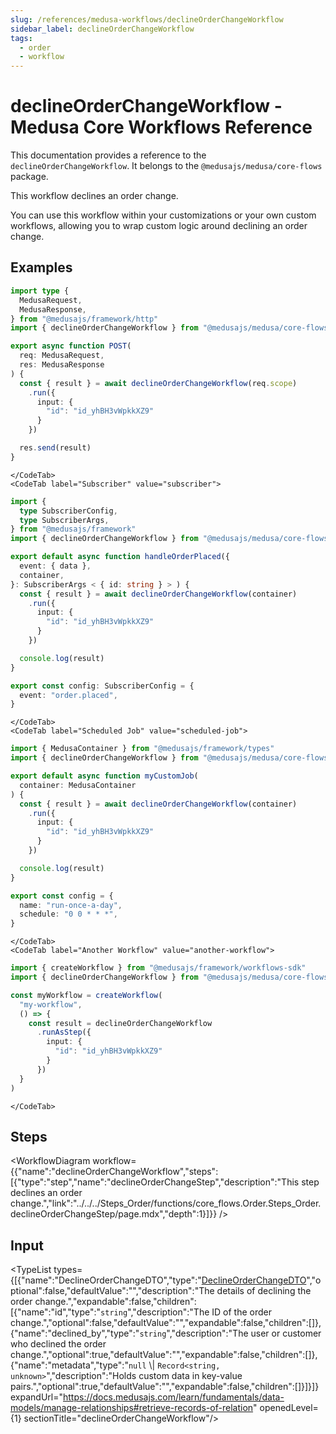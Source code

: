 ```yaml
---
slug: /references/medusa-workflows/declineOrderChangeWorkflow
sidebar_label: declineOrderChangeWorkflow
tags:
  - order
  - workflow
---
```



# declineOrderChangeWorkflow - Medusa Core Workflows Reference

This documentation provides a reference to the `declineOrderChangeWorkflow`. It belongs to the `@medusajs/medusa/core-flows` package.

This workflow declines an order change.

You can use this workflow within your customizations or your own custom workflows, allowing you to wrap custom logic around
declining an order change.

<SourceCodeLink link="https://github.com/medusajs/medusa/blob/e3d5457b5c990bb230daebe316ee2486913c27f6/packages/core/core-flows/src/order/workflows/decline-order-change.ts#L16" />

## Examples

<CodeTabs group="workflow-exection">
    <CodeTab label="API Route" value="api-route">
    
```ts title="src/api/workflow/route.ts"
import type {
  MedusaRequest,
  MedusaResponse,
} from "@medusajs/framework/http"
import { declineOrderChangeWorkflow } from "@medusajs/medusa/core-flows"

export async function POST(
  req: MedusaRequest,
  res: MedusaResponse
) {
  const { result } = await declineOrderChangeWorkflow(req.scope)
    .run({
      input: {
        "id": "id_yhBH3vWpkkXZ9"
      }
    })

  res.send(result)
}
```

    </CodeTab>
    <CodeTab label="Subscriber" value="subscriber">
    
```ts title="src/subscribers/order-placed.ts"
import {
  type SubscriberConfig,
  type SubscriberArgs,
} from "@medusajs/framework"
import { declineOrderChangeWorkflow } from "@medusajs/medusa/core-flows"

export default async function handleOrderPlaced({
  event: { data },
  container,
}: SubscriberArgs < { id: string } > ) {
  const { result } = await declineOrderChangeWorkflow(container)
    .run({
      input: {
        "id": "id_yhBH3vWpkkXZ9"
      }
    })

  console.log(result)
}

export const config: SubscriberConfig = {
  event: "order.placed",
}
```

    </CodeTab>
    <CodeTab label="Scheduled Job" value="scheduled-job">
    
```ts title="src/jobs/message-daily.ts"
import { MedusaContainer } from "@medusajs/framework/types"
import { declineOrderChangeWorkflow } from "@medusajs/medusa/core-flows"

export default async function myCustomJob(
  container: MedusaContainer
) {
  const { result } = await declineOrderChangeWorkflow(container)
    .run({
      input: {
        "id": "id_yhBH3vWpkkXZ9"
      }
    })

  console.log(result)
}

export const config = {
  name: "run-once-a-day",
  schedule: "0 0 * * *",
}
```

    </CodeTab>
    <CodeTab label="Another Workflow" value="another-workflow">
    
```ts title="src/workflows/my-workflow.ts"
import { createWorkflow } from "@medusajs/framework/workflows-sdk"
import { declineOrderChangeWorkflow } from "@medusajs/medusa/core-flows"

const myWorkflow = createWorkflow(
  "my-workflow",
  () => {
    const result = declineOrderChangeWorkflow
      .runAsStep({
        input: {
          "id": "id_yhBH3vWpkkXZ9"
        }
      })
  }
)
```

    </CodeTab>
  </CodeTabs>

## Steps

<WorkflowDiagram workflow={{"name":"declineOrderChangeWorkflow","steps":[{"type":"step","name":"declineOrderChangeStep","description":"This step declines an order change.","link":"../../../Steps_Order/functions/core_flows.Order.Steps_Order.declineOrderChangeStep/page.mdx","depth":1}]}} />

## Input

<TypeList types={[{"name":"DeclineOrderChangeDTO","type":"[DeclineOrderChangeDTO](../../../../../order/interfaces/order.DeclineOrderChangeDTO/page.mdx)","optional":false,"defaultValue":"","description":"The details of declining the order change.","expandable":false,"children":[{"name":"id","type":"`string`","description":"The ID of the order change.","optional":false,"defaultValue":"","expandable":false,"children":[]},{"name":"declined_by","type":"`string`","description":"The user or customer who declined the order change.","optional":true,"defaultValue":"","expandable":false,"children":[]},{"name":"metadata","type":"`null` \\| `Record<string, unknown>`","description":"Holds custom data in key-value pairs.","optional":true,"defaultValue":"","expandable":false,"children":[]}]}]} expandUrl="https://docs.medusajs.com/learn/fundamentals/data-models/manage-relationships#retrieve-records-of-relation" openedLevel={1} sectionTitle="declineOrderChangeWorkflow"/>
